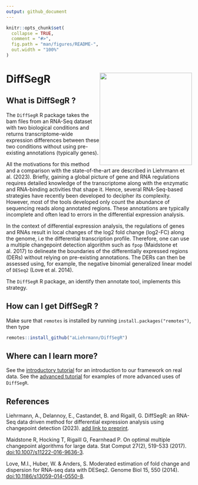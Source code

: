 ```yaml
---
output: github_document
---
```


<!-- README.md is generated from README.Rmd. Please edit that file -->

```r
knitr::opts_chunk$set(
  collapse = TRUE,
  comment = "#>",
  fig.path = "man/figures/README-",
  out.width = "100%"
)
```

<!-- badges: start -->
<!-- badges: end -->

# DiffSegR <img src="man/figures/logo.png" style="float:right; height:250px;" />

## What is DiffSegR ?

The ``DiffSegR`` R package takes the bam files from an RNA-Seq dataset with two 
biological conditions and returns transcriptome-wide expression differences between
these two conditions without using pre-existing annotations (typically genes). 

All the motivations for this method and a comparison with the state-of-the-art 
are described in Liehrmann et al. (2023). Briefly, gaining 
a global picture of gene and RNA regulations requires detailed knowledge of the 
transcriptome along with the enzymatic and RNA-binding activities that shape it.
Hence, several RNA-Seq-based strategies have recently been developed to decipher
its complexity. However, most of the tools developed only count the abundance 
of sequencing reads along annotated regions. These annotations 
are typically incomplete and often lead to errors in the differential expression
analysis.  

In the context of differential expression analysis, the regulations of genes 
and RNAs result in local changes of the log2 fold change (log2-FC) along the 
genome, i.e the differential transcription profile. Therefore, one can use a multiple 
changepoint detection algorithm such as ``fpop`` (Maidstone et al. 2017) to delineate 
the boundaries of the differentially expressed regions (DERs) without relying on 
pre-existing annotations. The DERs can then be assessed using, for example, the 
negative binomial generalized linear model of ``DESeq2`` (Love et al. 2014).

The `DiffSegR` R package, an identify then annotate tool, implements this strategy.


## How can I get DiffSegR ?

Make sure that `remotes` is installed by running `install.packages("remotes")`,
then type

``` r
remotes::install_github("aLiehrmann/DiffSegR")
```

## Where can I learn more?

See the [introductory tutorial](https://aliehrmann.github.io/DiffSegR/articles/introductory_tutorial.html) for an 
introduction to our framework on real data. See the 
[advanced tutorial](https://aliehrmann.github.io/DiffSegR/articles/advanced_uses.html) for examples of 
more advanced uses of `DiffSegR`.

## References 

Liehrmann, A., Delannoy, E., Castandet, B. and Rigaill, G. DiffSegR: an
RNA-Seq data driven method for differential expression analysis using 
changepoint detection (2023). [add link to preprint]().

Maidstone R, Hocking T, Rigaill G, Fearnhead P. On optimal multiple 
changepoint algorithms for large data. Stat Comput 27(2), 519-533 (2017).
[doi:10.1007/s11222-016-9636-3](https://link.springer.com/article/10.1007/s11222-016-9636-3).

Love, M.I., Huber, W. & Anders, S. Moderated estimation of fold change and 
dispersion for RNA-seq data with DESeq2. Genome Biol 15, 550 (2014). 
[doi:10.1186/s13059-014-0550-8](https://genomebiology.biomedcentral.com/articles/10.1186/s13059-014-0550-8).




